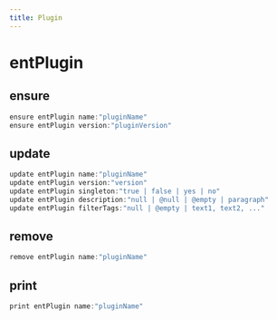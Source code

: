 ```yaml
---
title: Plugin
---
```


# entPlugin

## ensure

```js filename="Terminal" copy
ensure entPlugin name:"pluginName"
ensure entPlugin version:"pluginVersion"
```


## update

```js filename="Terminal" copy
update entPlugin name:"pluginName"
update entPlugin version:"version"
update entPlugin singleton:"true | false | yes | no"
update entPlugin description:"null | @null | @empty | paragraph"
update entPlugin filterTags:"null | @empty | text1, text2, ..."
```


## remove

```js filename="Terminal" copy
remove entPlugin name:"pluginName"
```


## print

```js filename="Terminal" copy
print entPlugin name:"pluginName"
```


